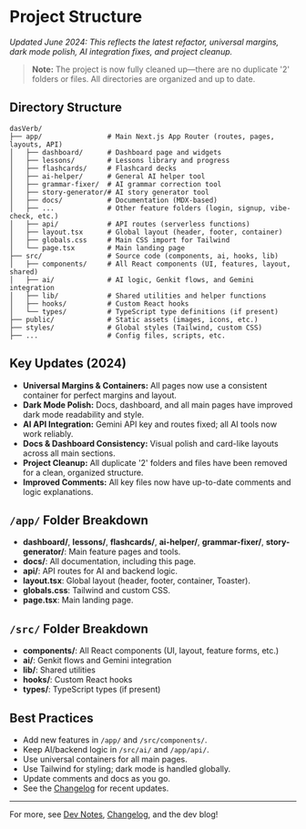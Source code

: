 # Project Structure

_Updated June 2024: This reflects the latest refactor, universal margins, dark mode polish, AI integration fixes, and project cleanup._

> **Note:** The project is now fully cleaned up—there are no duplicate '2' folders or files. All directories are organized and up to date.

## Directory Structure

```
dasVerb/
├── app/                # Main Next.js App Router (routes, pages, layouts, API)
│   ├── dashboard/      # Dashboard page and widgets
│   ├── lessons/        # Lessons library and progress
│   ├── flashcards/     # Flashcard decks
│   ├── ai-helper/      # General AI helper tool
│   ├── grammar-fixer/  # AI grammar correction tool
│   ├── story-generator/# AI story generator tool
│   ├── docs/           # Documentation (MDX-based)
│   ├── ...             # Other feature folders (login, signup, vibe-check, etc.)
│   ├── api/            # API routes (serverless functions)
│   ├── layout.tsx      # Global layout (header, footer, container)
│   ├── globals.css     # Main CSS import for Tailwind
│   └── page.tsx        # Main landing page
├── src/                # Source code (components, ai, hooks, lib)
│   ├── components/     # All React components (UI, features, layout, shared)
│   ├── ai/             # AI logic, Genkit flows, and Gemini integration
│   ├── lib/            # Shared utilities and helper functions
│   ├── hooks/          # Custom React hooks
│   └── types/          # TypeScript type definitions (if present)
├── public/             # Static assets (images, icons, etc.)
├── styles/             # Global styles (Tailwind, custom CSS)
├── ...                 # Config files, scripts, etc.
```

## Key Updates (2024)
- **Universal Margins & Containers:** All pages now use a consistent container for perfect margins and layout.
- **Dark Mode Polish:** Docs, dashboard, and all main pages have improved dark mode readability and style.
- **AI API Integration:** Gemini API key and routes fixed; all AI tools now work reliably.
- **Docs & Dashboard Consistency:** Visual polish and card-like layouts across all main sections.
- **Project Cleanup:** All duplicate '2' folders and files have been removed for a clean, organized structure.
- **Improved Comments:** All key files now have up-to-date comments and logic explanations.

## `/app/` Folder Breakdown
- **dashboard/**, **lessons/**, **flashcards/**, **ai-helper/**, **grammar-fixer/**, **story-generator/**: Main feature pages and tools.
- **docs/**: All documentation, including this page.
- **api/**: API routes for AI and backend logic.
- **layout.tsx**: Global layout (header, footer, container, Toaster).
- **globals.css**: Tailwind and custom CSS.
- **page.tsx**: Main landing page.

## `/src/` Folder Breakdown
- **components/**: All React components (UI, layout, feature forms, etc.)
- **ai/**: Genkit flows and Gemini integration
- **lib/**: Shared utilities
- **hooks/**: Custom React hooks
- **types/**: TypeScript types (if present)

## Best Practices
- Add new features in `/app/` and `/src/components/`.
- Keep AI/backend logic in `/src/ai/` and `/app/api/`.
- Use universal containers for all main pages.
- Use Tailwind for styling; dark mode is handled globally.
- Update comments and docs as you go.
- See the [Changelog](/docs/changelog) for recent updates.

---

For more, see [Dev Notes](/docs/dev-notes), [Changelog](/docs/changelog), and the dev blog! 